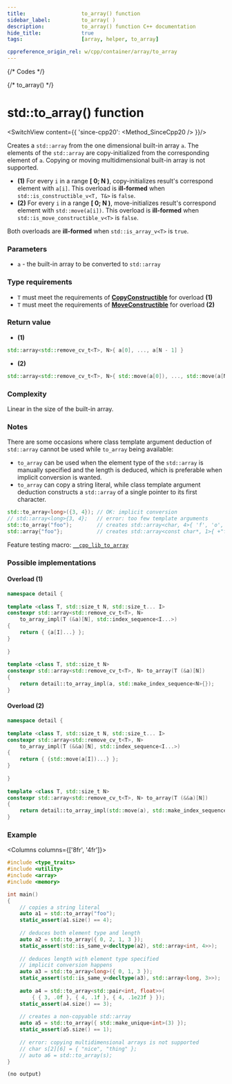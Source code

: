 ```yaml
---
title:					to_array() function
sidebar_label:			to_array( )
description:			to_array() function C++ documentation
hide_title:				true
tags:					[array, helper, to_array]

cppreference_origin_rel: w/cpp/container/array/to_array
---
```




{/* Codes */}

{/* to_array() */}

# std::to_array() function

<SwitchView content={{
	'since-cpp20': <Method_SinceCpp20 />
}}/>

Creates a `std::array` from the one dimensional built-in array `a`.
The elements of the `std::array` are copy-initialized from the corresponding element of `a`.
Copying or moving multidimensional built-in array is not supported.

 - **(1)** For every `i` in a range **[ 0; N )**, copy-initializes result's correspond element with `a[i]`. This overload is **ill-formed** when `std::is_constructible_v<T, T&>` is `false`.
 - **(2)** For every `i` in a range **[ 0; N )**, move-initializes result's correspond element with `std::move(a[i])`. This overload is **ill-formed** when `std::is_move_constructible_v<T>` is `false`.

Both overloads are **ill-formed** when `std::is_array_v<T>` is `true`.

### Parameters

 - `a` - the built-in array to be converted to `std::array`

### Type requirements
 - `T` must meet the requirements of [**CopyConstructible**](/docs/std/named_req/CopyConstructible) for overload **(1)**
 - `T` must meet the requirements of [**MoveConstructible**](/docs/std/named_req/CopyConstructible) for overload **(2)**

 
### Return value

  - **(1)** 
  ```cpp
  std::array<std::remove_cv_t<T>, N>{ a[0], ..., a[N - 1] }
  ```
  - **(2)** 
  ```cpp
  std::array<std::remove_cv_t<T>, N>{ std::move(a[0]), ..., std::move(a[N - 1]) }
  ```

### Complexity

Linear in the size of the built-in array.

### Notes

There are some occasions where <Tooltip title={Term_CTAD}>class template argument deduction</Tooltip> of `std::array` cannot be used while `to_array` being available:

 - `to_array` can be used when the element type of the `std::array` is manually specified and the length is deduced, which is preferable when implicit conversion is wanted.
 - `to_array` can copy a string literal, while class template argument deduction constructs a `std::array` of a single pointer to its first character.
 
```cpp
std::to_array<long>({3, 4}); // OK: implicit conversion
// std::array<long>{3, 4};   // error: too few template arguments
std::to_array("foo");        // creates std::array<char, 4>{ 'f', 'o', 'o', '\0' }
std::array{"foo"};           // creates std::array<const char*, 1>{ +"foo" }
```
Feature testing macro: [`__cpp_lib_to_array`](/docs/std/utility/__cpp_lib_to_array)

### Possible implementations

#### Overload (1)
```cpp
namespace detail {
 
template <class T, std::size_t N, std::size_t... I>
constexpr std::array<std::remove_cv_t<T>, N>
	to_array_impl(T (&a)[N], std::index_sequence<I...>)
{
	return { {a[I]...} };
}
 
}
 
template <class T, std::size_t N>
constexpr std::array<std::remove_cv_t<T>, N> to_array(T (&a)[N])
{
	return detail::to_array_impl(a, std::make_index_sequence<N>{});
}
```

#### Overload (2)

```cpp
namespace detail {
 
template <class T, std::size_t N, std::size_t... I>
constexpr std::array<std::remove_cv_t<T>, N>
	to_array_impl(T (&&a)[N], std::index_sequence<I...>)
{
	return { {std::move(a[I])...} };
}
 
}
 
template <class T, std::size_t N>
constexpr std::array<std::remove_cv_t<T>, N> to_array(T (&&a)[N])
{
	return detail::to_array_impl(std::move(a), std::make_index_sequence<N>{});
}
```

### Example

<Columns columns={['8fr', '4fr']}>
<div>

```cpp showLineNumbers
#include <type_traits>
#include <utility>
#include <array>
#include <memory>

int main()
{
	// copies a string literal
	auto a1 = std::to_array("foo");
	static_assert(a1.size() == 4);
 
	// deduces both element type and length
	auto a2 = std::to_array({ 0, 2, 1, 3 });
	static_assert(std::is_same_v<decltype(a2), std::array<int, 4>>);
 
	// deduces length with element type specified
	// implicit conversion happens
	auto a3 = std::to_array<long>({ 0, 1, 3 });
	static_assert(std::is_same_v<decltype(a3), std::array<long, 3>>);
 
	auto a4 = std::to_array<std::pair<int, float>>(
		{ { 3, .0f }, { 4, .1f }, { 4, .1e23f } });
	static_assert(a4.size() == 3);
 
	// creates a non-copyable std::array
	auto a5 = std::to_array({ std::make_unique<int>(3) });
	static_assert(a5.size() == 1);
 
	// error: copying multidimensional arrays is not supported
	// char s[2][6] = { "nice", "thing" };
	// auto a6 = std::to_array(s);
}
```

</div>
<div>

```plaintext title="Possible output"
(no output)
```

</div>
</Columns>